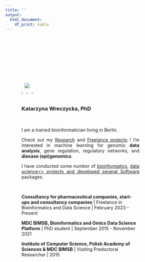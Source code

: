 ```yaml
---
title: ''
output:
  html_document:
    df_print: kable
---
```


<script type="module" src="https://unpkg.com/ionicons@7.1.0/dist/ionicons/ionicons.esm.js"></script>

<style>
img {
  display: inline;
  margin: 0 auto;
  height: auto;
  width=100%
  <!-- width: auto; -->
}
<!-- .image_td { -->
<!--   text-align:center; -->
<!--   width:27%;  -->
<!--   height: 70%; -->
<!--   border-radius: 50%; -->
<!--   overflow: hidden; -->
<!--   position: relative; -->
<!-- } -->
.button {
  <!-- display: flex; -->
  display:inline-block
  height: 100%
  <!-- width: 15% -->
  padding: 1;
  border: none;
  outline: none;
  border-radius: 5px;
  overflow: hidden;
  sans-serif;
  cursor: pointer;
  transition: all 160ms ease-in;
  background: "#FFFFFF";
}
.button:active {
  transform: scale(.80)
}
.button__icon {
  color: black;
  font-size: 2.7em;
  height: 100%;
  width: 100%;
}
</style>

<br><br><br><br><br><br>

<div style = "width:27%; text-align: center; float: left; position:relative;">
  <br>
  <img src="image/katwre.png">
  <br>
  <a href="https://scholar.google.com/citations?user=5OrlhE8AAAAJ&hl=en&oi=ao">
    <button class = "button" style = "background: #FFFFFF;">
      <span class= "button__icon"> <ion-icon name="logo-google"></ion-icon> </span>
    </button>
  </a>
  <a href="https://www.linkedin.com/in/art%C3%BCr-manukyan-a2071890/">
    <button class = "button" style = "background: #FFFFFF;">
      <span class= "button__icon"> <ion-icon name="logo-linkedin"></ion-icon> </span>
    </button>
  </a>
  <a href="https://github.com/katwre">
    <button class = "button" style = "background: #FFFFFF;">
      <span class= "button__icon"> <ion-icon name="logo-github"></ion-icon> </span>
    </button>
  </a>
  <a href="https://twitter.com/katwre">
    <button class = "button" style = "background: #FFFFFF;">
      <span class= "button__icon"> <ion-icon name="logo-twitter"></ion-icon> </span>
    </button>
  </a>
</div>
<div style="width:73%; vertical-align: text-top; padding-left: 10%; float: left;">
  <h3>Katarzyna Wreczycka, PhD</h3>
  <br>
  <p style="text-align: justify">
    I am a trained bioinformatician living in Berlin.
  </p>
  <p style="text-align: justify">
    Check out my <a href="research.html"> Research</a> and <a href="freelance.html"> Freelance projects</a> ! I'm interested in machine
learning for genomic <strong>data analysis</strong>, gene regulation, regulatory networks, and <strong>disease (epi)genomics</strong>.
  </p>
  <p style="text-align: justify"> 
    I have conducted some number of <a href="bioinformatics.html"> bioinformatics</a>, <a href="datascience.html">data science<\a> projects and developed several <a href="software.html"> Software </a> packages.
  </p>
  <br>
  <p> <strong>Consultancy for pharmaceutical companies, start-ups and consultancy companies</strong> | Freelance in Bioinformatics and Data Science | February 2023 - Present </p>
  <p> <strong>MDC BIMSB, Bioinformatics and Omics Data Science Platform</strong> | PhD student | September 2015 - November 2021 </p>
  <p> <strong>Institute of Computer Science, Polish Academy of Sciences & MDC BIMSB</strong> | Visiting Predoctoral Researcher | 2015 </p>
</div>